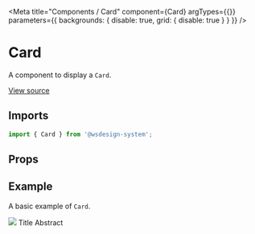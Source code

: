 
<Meta
  title="Components / Card"
  component={Card}
  argTypes={{}}
  parameters={{ backgrounds: { disable: true, grid: { disable: true } } }}
/>

# Card

A component to display a `Card`.

[View source](https://github.com/actarian/wsdesign-system/tree/main/@components/card)

## Imports

```js
import { Card } from '@wsdesign-system';
```

## Props

<ArgsTable of={CardProps} />

## Example

A basic example of `Card`.

<Canvas>
  <Story name="Card">
    <Card type="alfa" aspect={1 / 1}>
      <Media aspect={2 / 1}>
        <img src={'https://picsum.photos/640/320'} />
      </Media>
      <Card.Content>
        <Text type="h5">Title</Text>
        <Text type="h6">Abstract</Text>
      </Card.Content>
    </Card>
  </Story>
</Canvas>
